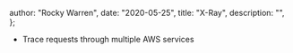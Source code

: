 
  author: "Rocky Warren",
  date: "2020-05-25",
  title: "X-Ray",
  description: "",
};


- Trace requests through multiple AWS services
